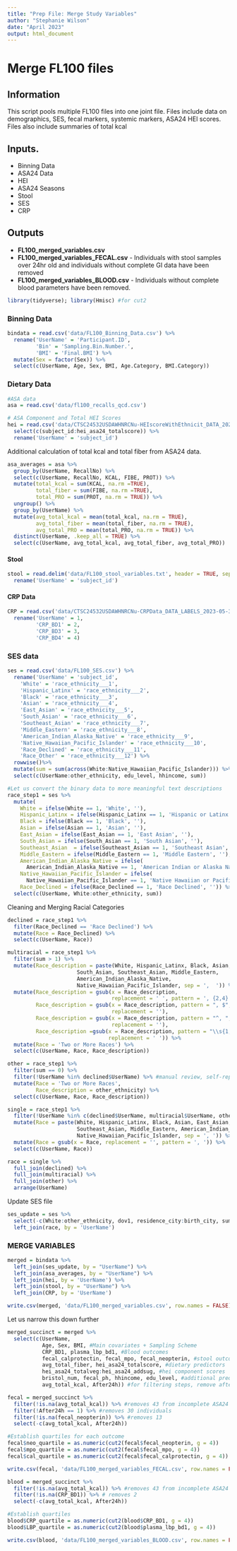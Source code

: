 ```yaml
---
title: "Prep File: Merge Study Variables"
author: "Stephanie Wilson"
date: "April 2023"
output: html_document
---
```


# Merge FL100 files

## Information
This script pools multiple FL100 files into one joint file. Files include data on demographics, SES, fecal markers, systemic markers, ASA24 HEI scores. Files also include summaries of total kcal

## Inputs. 
  - Binning Data
  - ASA24 Data
  - HEI
  - ASA24 Seasons
  - Stool 
  - SES
  - CRP 
  
## Outputs
- **FL100_merged_variables.csv**
- **FL100_merged_variables_FECAL.csv** - Individuals with stool samples over 24hr old and individuals without complete GI data have been removed
- **FL100_merged_variables_BLOOD.csv** - Individuals without complete blood parameters have been removed. 

```r
library(tidyverse); library(Hmisc) #for cut2
```

### Binning Data
```r
bindata = read.csv('data/FL100_Binning_Data.csv') %>%
  rename('UserName' = 'Participant.ID',
         'Bin' = 'Sampling.Bin.Number.',
         'BMI' = 'Final.BMI') %>%
  mutate(Sex = factor(Sex)) %>%
  select(c(UserName, Age, Sex, BMI, Age.Category, BMI.Category))
```

### Dietary Data

```r
#ASA data
asa = read.csv('data/fl100_recalls_qcd.csv')

# ASA Component and Total HEI Scores
hei = read.csv('data/CTSC24532USDAWHNRCNu-HEIscoreWithEthnicit_DATA_2023-05-31_1343.csv') %>%
  select(c(subject_id:hei_asa24_totalscore)) %>% 
  rename('UserName' = 'subject_id')
```


Additional calculation of total kcal and total fiber from ASA24 data.
```r
asa_averages = asa %>%
  group_by(UserName, RecallNo) %>%
  select(c(UserName, RecallNo, KCAL, FIBE, PROT)) %>%
  mutate(total_kcal = sum(KCAL, na.rm =TRUE),
         total_fiber = sum(FIBE, na.rm =TRUE),
         total_PRO = sum(PROT, na.rm = TRUE)) %>%
  ungroup() %>%
  group_by(UserName) %>%
  mutate(avg_total_kcal = mean(total_kcal, na.rm = TRUE),
         avg_total_fiber = mean(total_fiber, na.rm = TRUE),
         avg_total_PRO = mean(total_PRO, na.rm = TRUE)) %>%
  distinct(UserName, .keep_all = TRUE) %>%
  select(c(UserName, avg_total_kcal, avg_total_fiber, avg_total_PRO)) 
```


#### Stool
```r
stool = read.delim('data/FL100_stool_variables.txt', header = TRUE, sep = "\t", dec = ".") %>%
  rename('UserName' = 'subject_id')
```

#### CRP Data
```r
CRP = read.csv('data/CTSC24532USDAWHNRCNu-CRPData_DATA_LABELS_2023-05-30_1348.csv')%>%
  rename('UserName' = 1,
         'CRP_BD1' = 2,
         'CRP_BD3' = 3,
         'CRP_BD4' = 4)
```
        
### SES data
```r
ses = read.csv('data/FL100_SES.csv') %>%
  rename('UserName' = 'subject_id',
    'White' = 'race_ethnicity___1',
    'Hispanic_Latinx' = 'race_ethnicity___2',
    'Black' = 'race_ethnicity___3',
    'Asian' = 'race_ethnicity___4',
    'East_Asian' = 'race_ethnicity___5',
    'South_Asian' = 'race_ethnicity___6',
    'Southeast_Asian' = 'race_ethnicity___7',
    'Middle_Eastern' = 'race_ethnicity___8',
    'American_Indian_Alaska_Native' = 'race_ethnicity___9',
    'Native_Hawaiian_Pacific_Islander' = 'race_ethnicity___10',
    'Race_Declined' = 'race_ethnicity___11',
    'Race_Other' = 'race_ethnicity___12') %>%
  rowwise()%>%
  mutate(sum = sum(across(White:Native_Hawaiian_Pacific_Islander))) %>%
  select(c(UserName:other_ethnicity, edu_level, hhincome, sum)) 
```


```r
#Let us convert the binary data to more meaningful text descriptions
race_step1 = ses %>%
  mutate(
    White = ifelse(White == 1, 'White', ''),
    Hispanic_Latinx = ifelse(Hispanic_Latinx == 1, 'Hispanic or Latinx', ''),
    Black = ifelse(Black == 1, 'Black', ''),
    Asian = ifelse(Asian == 1, 'Asian', ''),
    East_Asian = ifelse(East_Asian == 1, 'East Asian', ''),
    South_Asian = ifelse(South_Asian == 1, 'South Asian', ''),
    Southeast_Asian  = ifelse(Southeast_Asian == 1, 'Southeast Asian', ''),
    Middle_Eastern = ifelse(Middle_Eastern == 1, 'Middle Eastern', ''),
    American_Indian_Alaska_Native = ifelse(
      American_Indian_Alaska_Native == 1, 'American Indian or Alaska Native', ''),
    Native_Hawaiian_Pacific_Islander = ifelse(
      Native_Hawaiian_Pacific_Islander == 1, 'Native Hawaiian or Pacific Islander', ''),
    Race_Declined = ifelse(Race_Declined == 1, 'Race Declined', '')) %>%
  select(c(UserName, White:other_ethnicity, sum))
```

Cleaning and Merging Racial Categories
```r
declined = race_step1 %>%
  filter(Race_Declined == 'Race Declined') %>%
  mutate(Race = Race_Declined) %>%
  select(c(UserName, Race))

multiracial = race_step1 %>%
  filter(sum > 1) %>%
  mutate(Race_description = paste(White, Hispanic_Latinx, Black, Asian, East_Asian,
                      South_Asian, Southeast_Asian, Middle_Eastern,
                      American_Indian_Alaska_Native,
                      Native_Hawaiian_Pacific_Islander, sep = ',  ')) %>%
  mutate(Race_description = gsub(x = Race_description, 
                                 replacement = ' ', pattern = ', {2,4}'),
         Race_description = gsub(x = Race_description, pattern = ", $", 
                                 replacement = ''), 
         Race_description = gsub(x = Race_description, pattern = "^, ", 
                                 replacement = ''),
         Race_description =gsub(x = Race_description, pattern = "\\s{1,6}",
                                replacement = ' ')) %>%
  mutate(Race = 'Two or More Races') %>%
  select(c(UserName, Race, Race_description))

other = race_step1 %>%
  filter(sum == 0) %>%
  filter(!UserName %in% declined$UserName) %>% #manual review, self-reported as multiracial
  mutate(Race = 'Two or More Races',
         Race_description = other_ethnicity) %>%
  select(c(UserName, Race, Race_description))

single = race_step1 %>%
  filter(!UserName %in% c(declined$UserName, multiracial$UserName, other$UserName)) %>%
  mutate(Race = paste(White, Hispanic_Latinx, Black, Asian, East_Asian, South_Asian,
                      Southeast_Asian, Middle_Eastern, American_Indian_Alaska_Native,
                      Native_Hawaiian_Pacific_Islander, sep = ', ')) %>%
  mutate(Race = gsub(x = Race, replacement = '', pattern = ', ')) %>%
  select(c(UserName, Race))

race = single %>%
  full_join(declined) %>%
  full_join(multiracial) %>%
  full_join(other) %>%
  arrange(UserName)
```

Update SES file
```r
ses_update = ses %>%
  select(-c(White:other_ethnicity, dov1, residence_city:birth_city, sum, age, sex, bmi)) %>%
  left_join(race, by = 'UserName')
```

### MERGE VARIABLES
```r
merged = bindata %>%
  left_join(ses_update, by = "UserName") %>%
  left_join(asa_averages, by = "UserName") %>%
  left_join(hei, by = 'UserName') %>%
  left_join(stool, by = "UserName") %>%
  left_join(CRP, by = 'UserName')

write.csv(merged, 'data/FL100_merged_variables.csv', row.names = FALSE)
```


Let us narrow this down further
```r
merged_succinct = merged %>%
  select(c(UserName,
           Age, Sex, BMI, #Main covariates + Sampling Scheme
           CRP_BD1, plasma_lbp_bd1, #Blood outcomes
           fecal_calprotectin, fecal_mpo, fecal_neopterin, #stool outcomes
           avg_total_fiber, hei_asa24_totalscore, #dietary predictors
           hei_asa24_totalveg:hei_asa24_addsug, #hei component scores
           bristol_num, fecal_ph, hhincome, edu_level, #additional predictors
           avg_total_kcal, After24h)) #for filtering steps, remove after filtering
```


```r
fecal = merged_succinct %>%
  filter(!is.na(avg_total_kcal)) %>% #removes 43 from incomplete ASA24
  filter(!After24h == 1) %>% #removes 30 individuals 
  filter(!is.na(fecal_neopterin)) %>% #removes 13
  select(-c(avg_total_kcal, After24h))

#Establish quartiles for each outcome
fecal$neo_quartile = as.numeric(cut2(fecal$fecal_neopterin, g = 4))
fecal$mpo_quartile = as.numeric(cut2(fecal$fecal_mpo, g = 4))
fecal$cal_quartile = as.numeric(cut2(fecal$fecal_calprotectin, g = 4))

write.csv(fecal, 'data/FL100_merged_variables_FECAL.csv', row.names = FALSE)
```


```r
blood = merged_succinct %>%
  filter(!is.na(avg_total_kcal)) %>% #removes 43 from incomplete ASA24
  filter(!is.na(CRP_BD1)) %>% # removes 2
  select(-c(avg_total_kcal, After24h))

#Establish quartiles
blood$CRP_quartile = as.numeric(cut2(blood$CRP_BD1, g = 4))
blood$LBP_quartile = as.numeric(cut2(blood$plasma_lbp_bd1, g = 4))

write.csv(blood, 'data/FL100_merged_variables_BLOOD.csv', row.names = FALSE)
```



